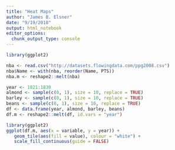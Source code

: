 ```yaml
---
title: "Heat Maps"
author: "James B. Elsner"
date: "9/19/2018"
output: html_notebook
editor_options:
  chunk_output_type: console
---
```



```r
library(ggplot2)

nba <- read.csv("http://datasets.flowingdata.com/ppg2008.csv")
nba$Name <- with(nba, reorder(Name, PTS))
nba.m <- reshape2::melt(nba)

year <- 1821:1830
almond <- sample(c(0, 1), size = 10, replace = TRUE)
barley <- sample(c(0, 1), size = 10, replace = TRUE)
beans <- sample(c(0, 1), size = 10, replace = TRUE)
df <- data.frame(year, almond, barley, beans)
df.m <- reshape2::melt(df, id.vars = "year")

library(ggplot2)
ggplot(df.m, aes(x = variable, y = year)) + 
   geom_tile(aes(fill = value), colour = "white") + 
   scale_fill_continuous(guide = FALSE)
```